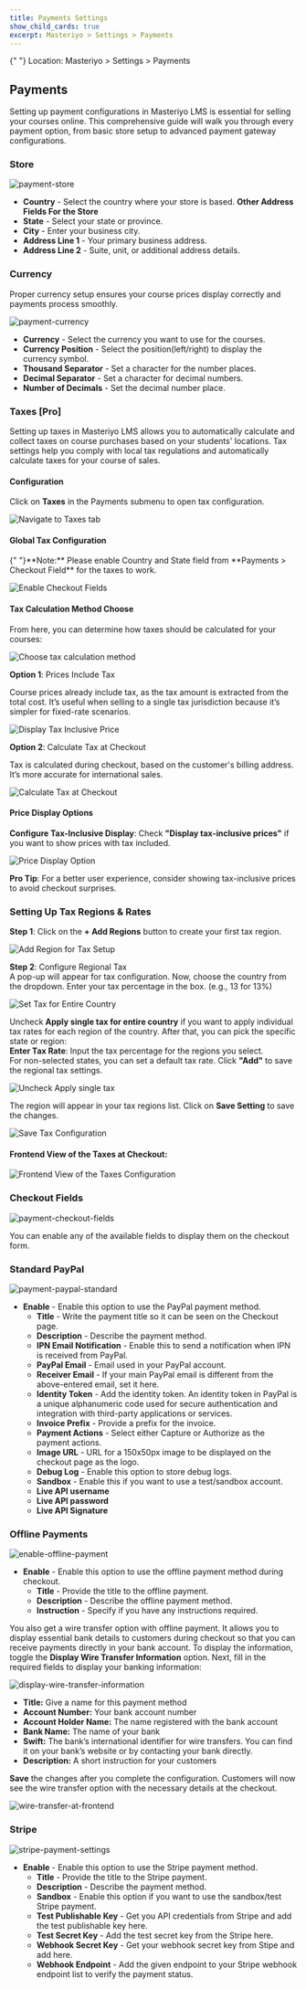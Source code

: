 ```yaml
---
title: Payments Settings
show_child_cards: true
excerpt: Masteriyo > Settings > Payments
---
```


<Callout>
  {" "}  
  Location: Masteriyo > Settings > Payments
</Callout>

## Payments
Setting up payment configurations in Masteriyo LMS is essential for selling your courses online. This comprehensive guide will walk you through every payment option, from basic store setup to advanced payment gateway configurations.

### Store

![payment-store](https://raw.githubusercontent.com/Masteriyo/masteriyo-docs/main/assets/images/payments/store-tab.png)

- **Country** - Select the country where your store is based.
  **Other Address Fields For the Store**
- **State** - Select your state or province.
- **City** - Enter your business city.
- **Address Line 1** - Your primary business address.
- **Address Line 2** - Suite, unit, or additional address details.

### Currency
Proper currency setup ensures your course prices display correctly and payments process smoothly.

![payment-currency](https://raw.githubusercontent.com/Masteriyo/masteriyo-docs/main/assets/images/payments/currency-tab.png)

- **Currency** - Select the currency you want to use for the courses.
- **Currency Position** - Select the position(left/right) to display the currency symbol.
- **Thousand Separator** - Set a character for the number places.
- **Decimal Separator** - Set a character for decimal numbers.
- **Number of Decimals** - Set the decimal number place.

### Taxes [Pro] 
Setting up taxes in Masteriyo LMS allows you to automatically calculate and collect taxes on course purchases based on your students' locations. Tax settings help you comply with local tax regulations and automatically calculate taxes for your course of sales.

#### Configuration
Click on **Taxes** in the Payments submenu to open tax configuration.

![Navigate to Taxes tab](https://raw.githubusercontent.com/Masteriyo/masteriyo-docs/main/assets/images/payments/navigate-to-payments-and-taxes.png)

#### Global Tax Configuration 

<Callout>
{" "}**Note:** Please enable Country and State field from **Payments > Checkout Field** for the taxes to work.
</Callout>

![Enable Checkout Fields](https://raw.githubusercontent.com/Masteriyo/masteriyo-docs/main/assets/images/payments/enable-checkout-fields.png)

#### Tax Calculation Method Choose 
From here, you can determine how taxes should be calculated for your courses: 

![Choose tax calculation method](https://raw.githubusercontent.com/Masteriyo/masteriyo-docs/main/assets/images/payments/tax-calculation-method.png)

**Option 1**: Prices Include Tax  

Course prices already include tax, as the tax amount is extracted from the total cost. It’s useful when selling to a single tax jurisdiction because it’s simpler for fixed-rate scenarios.

![Display Tax Inclusive Price](https://raw.githubusercontent.com/Masteriyo/masteriyo-docs/main/assets/images/payments/price-include-tax.png)

**Option 2**: Calculate Tax at Checkout   

Tax is calculated during checkout, based on the customer's billing address. It’s more accurate for international sales. 

![Calculate Tax at Checkout](https://raw.githubusercontent.com/Masteriyo/masteriyo-docs/main/assets/images/payments/calculate-tax-at-checkout.png)

#### Price Display Options 
**Configure Tax-Inclusive Display**: Check **"Display tax-inclusive prices"** if you want to show prices with tax included. 

![Price Display Option](https://raw.githubusercontent.com/Masteriyo/masteriyo-docs/main/assets/images/payments/price-display-options.png)

**Pro Tip**: For a better user experience, consider showing tax-inclusive prices to avoid checkout surprises. 
### Setting Up Tax Regions & Rates 
**Step 1**: Click on the **+ Add Regions** button to create your first tax region.

![Add Region for Tax Setup](https://raw.githubusercontent.com/Masteriyo/masteriyo-docs/main/assets/images/payments/click-on-add-region-for-taxes.png)

 **Step 2**: Configure Regional Tax  
A pop-up will appear for tax configuration. Now, choose the country from the dropdown. Enter your tax percentage in the box. (e.g., 13 for 13%)

![Set Tax for Entire Country](https://raw.githubusercontent.com/Masteriyo/masteriyo-docs/main/assets/images/payments/set-tax-for-entire-country.png)

Uncheck **Apply single tax for entire country** if you want to apply individual tax rates for each region of the country. After that, you can pick the specific state or region:  
**Enter Tax Rate**: Input the tax percentage for the regions you select.   
For non-selected states, you can set a  default tax rate. Click **"Add"** to save the regional tax settings. 

![Uncheck Apply single tax](https://raw.githubusercontent.com/Masteriyo/masteriyo-docs/main/assets/images/payments/uncheck-single-tax-for-entire-country.png)

The region will appear in your tax regions list. Click on **Save Setting** to save the changes.  

![Save Tax Configuration](https://raw.githubusercontent.com/Masteriyo/masteriyo-docs/main/assets/images/payments/save-taxes-configuration.png)

#### Frontend View of the Taxes at Checkout: 

![Frontend View of the Taxes Configuration](https://raw.githubusercontent.com/Masteriyo/masteriyo-docs/main/assets/images/payments/tax-calculation-at-frontend.gif)

### Checkout Fields

![payment-checkout-fields](https://raw.githubusercontent.com/Masteriyo/masteriyo-docs/main/assets/images/payments/checkout-field-tab.png)

You can enable any of the available fields to display them on the checkout form.

### Standard PayPal

![payment-paypal-standard](https://raw.githubusercontent.com/Masteriyo/masteriyo-docs/main/assets/images/payments/standard-paypal-tab.png)

- **Enable** - Enable this option to use the PayPal payment method.
  - **Title** - Write the payment title so it can be seen on the Checkout page.
  - **Description** - Describe the payment method.
  - **IPN Email Notification** - Enable this to send a notification when IPN is received from PayPal.
  - **PayPal Email** - Email used in your PayPal account.
  - **Receiver Email** - If your main PayPal email is different from the above-entered email, set it here.
  - **Identity Token** - Add the identity token. An identity token in PayPal is a unique alphanumeric code used for secure authentication and integration with third-party applications or services.
  - **Invoice Prefix** - Provide a prefix for the invoice.
  - **Payment Actions** - Select either Capture or Authorize as the payment actions.
  - **Image URL** - URL for a 150x50px image to be displayed on the checkout page as the logo.
  - **Debug Log** - Enable this option to store debug logs.
  - **Sandbox** - Enable this if you want to use a test/sandbox account.
  - **Live API username**
  - **Live API password**
  - **Live API Signature**

### Offline Payments

![enable-offline-payment](https://raw.githubusercontent.com/Masteriyo/masteriyo-docs/main/assets/images/payments/offline-payment-tab.png)

- **Enable** - Enable this option to use the offline payment method during checkout.
  - **Title** - Provide the title to the offline payment.
  - **Description** - Describe the offline payment method.
  - **Instruction** - Specify if you have any instructions required.    

You also get a wire transfer option with offline payment. It allows you to display essential bank details to customers during checkout so that you can receive payments directly in your bank account.
To display the information, toggle the **Display Wire Transfer Information** option. Next, fill in the required fields to display your banking information:

![display-wire-transfer-information](https://github.com/user-attachments/assets/d3dd3f4f-8b50-46c2-a67f-3ff4203179d4)

  - **Title:** Give a name for this payment method    
  - **Account Number:** Your bank account number    
  - **Account Holder Name:** The name registered with the bank account    
  - **Bank Name:** The name of your bank    
  - **Swift:** The bank’s international identifier for wire transfers. You can find it on your bank’s website or by contacting your bank directly.    
  - **Description:** A short instruction for your customers    

**Save** the changes after you complete the configuration. Customers will now see the wire transfer option with the necessary details at the checkout. 

![wire-transfer-at-frontend](https://github.com/user-attachments/assets/06ad5f90-5843-4d35-9130-83b2e940f21e)

### Stripe

![stripe-payment-settings](https://github.com/user-attachments/assets/a20cb2ec-9a56-48fc-9208-42537504bf75)

- **Enable** - Enable this option to use the Stripe payment method.
  - **Title** - Provide the title to the Stripe payment.
  - **Description** - Describe the payment method.
  - **Sandbox** - Enable this option if you want to use the sandbox/test Stripe payment.
  - **Test Publishable Key** - Get you API credentials from Stripe and add the test publishable key here.
  - **Test Secret Key** - Add the test secret key from the Stripe here.
  - **Webhook Secret Key** - Get your webhook secret key from Stipe and add here.
  - **Webhook Endpoint** - Add the given endpoint to your Stripe webhook endpoint list to verify the payment status.

